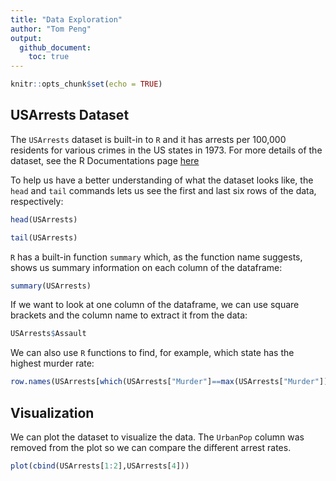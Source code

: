 ---
title: "Data Exploration"
author: "Tom Peng"
output:
  github_document:
    toc: true
---

```{r setup, include=FALSE,echo=FALSE}
knitr::opts_chunk$set(echo = TRUE)
```

## **USArrests** Dataset

The ``USArrests`` dataset is built-in to ``R`` and it has arrests per 100,000 residents for various crimes in the US states in 1973. For more details of the dataset, see the R Documentations page [here](https://stat.ethz.ch/R-manual/R-devel/library/datasets/html/USArrests.html)

To help us have a better understanding of what the dataset looks like, the ``head`` and ``tail`` commands lets us see the first and last six rows of the data, respectively:

```{r head}
head(USArrests)
```

```{r tail}
tail(USArrests)
```

``R`` has a built-in function ``summary`` which, as the function name suggests, shows us summary information on each column of the dataframe:

```{r USArrests}
summary(USArrests)
```

If we want to look at one column of the dataframe, we can use square brackets and the column name to extract it from the data:

```{r column_extract}
USArrests$Assault
```

We can also use ``R`` functions to find, for example, which state has the highest murder rate:

```{r highest_murder}
row.names(USArrests[which(USArrests["Murder"]==max(USArrests["Murder"])),])
```

## Visualization

We can plot the dataset to visualize the data. The `UrbanPop` column was removed from the plot so we can compare the different arrest rates.

```{r pressure, echo=FALSE}
plot(cbind(USArrests[1:2],USArrests[4]))
```

<!---Note that the `echo = FALSE` parameter was added to the code chunk to prevent printing of the R code that generated the plot.--->
